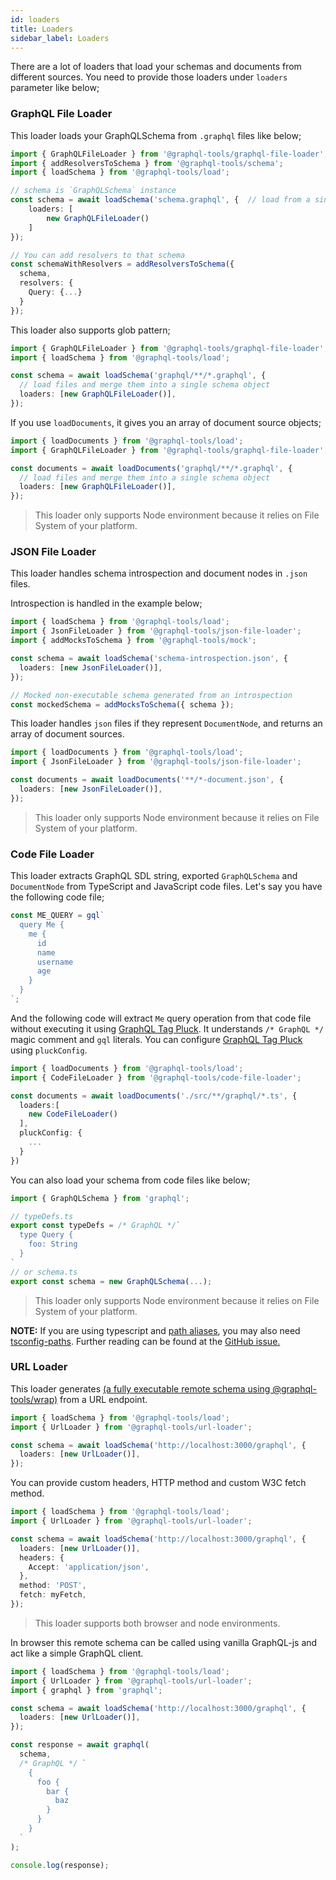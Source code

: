 ```yaml
---
id: loaders
title: Loaders
sidebar_label: Loaders
---
```


There are a lot of loaders that load your schemas and documents from different sources. You need to provide those loaders under `loaders` parameter like below;

### GraphQL File Loader

This loader loads your GraphQLSchema from `.graphql` files like below;

```ts
import { GraphQLFileLoader } from '@graphql-tools/graphql-file-loader';
import { addResolversToSchema } from '@graphql-tools/schema';
import { loadSchema } from '@graphql-tools/load';

// schema is `GraphQLSchema` instance
const schema = await loadSchema('schema.graphql', {  // load from a single schema file
    loaders: [
        new GraphQLFileLoader()
    ]
});

// You can add resolvers to that schema
const schemaWithResolvers = addResolversToSchema({
  schema,
  resolvers: {
    Query: {...}
  }
});
```

This loader also supports glob pattern;

```ts
import { GraphQLFileLoader } from '@graphql-tools/graphql-file-loader';
import { loadSchema } from '@graphql-tools/load';

const schema = await loadSchema('graphql/**/*.graphql', {
  // load files and merge them into a single schema object
  loaders: [new GraphQLFileLoader()],
});
```

If you use `loadDocuments`, it gives you an array of document source objects;

```ts
import { loadDocuments } from '@graphql-tools/load';
import { GraphQLFileLoader } from '@graphql-tools/graphql-file-loader';

const documents = await loadDocuments('graphql/**/*.graphql', {
  // load files and merge them into a single schema object
  loaders: [new GraphQLFileLoader()],
});
```

> This loader only supports Node environment because it relies on File System of your platform.

### JSON File Loader

This loader handles schema introspection and document nodes in `.json` files.

Introspection is handled in the example below;

```ts
import { loadSchema } from '@graphql-tools/load';
import { JsonFileLoader } from '@graphql-tools/json-file-loader';
import { addMocksToSchema } from '@graphql-tools/mock';

const schema = await loadSchema('schema-introspection.json', {
  loaders: [new JsonFileLoader()],
});

// Mocked non-executable schema generated from an introspection
const mockedSchema = addMocksToSchema({ schema });
```

This loader handles `json` files if they represent `DocumentNode`, and returns an array of document sources.

```ts
import { loadDocuments } from '@graphql-tools/load';
import { JsonFileLoader } from '@graphql-tools/json-file-loader';

const documents = await loadDocuments('**/*-document.json', {
  loaders: [new JsonFileLoader()],
});
```

> This loader only supports Node environment because it relies on File System of your platform.

### Code File Loader

This loader extracts GraphQL SDL string, exported `GraphQLSchema` and `DocumentNode` from TypeScript and JavaScript code files.
Let's say you have the following code file;

```ts
const ME_QUERY = gql`
  query Me {
    me {
      id
      name
      username
      age
    }
  }
`;
```

And the following code will extract `Me` query operation from that code file without executing it using [GraphQL Tag Pluck](/docs/graphql-tag-pluck). It understands `/* GraphQL */` magic comment and `gql` literals. You can configure [GraphQL Tag Pluck](/docs/graphql-tag-pluck) using `pluckConfig`.

```ts
import { loadDocuments } from '@graphql-tools/load';
import { CodeFileLoader } from '@graphql-tools/code-file-loader';

const documents = await loadDocuments('./src/**/graphql/*.ts', {
  loaders:[
    new CodeFileLoader()
  ],
  pluckConfig: {
    ...
  }
})
```

You can also load your schema from code files like below;

```ts
import { GraphQLSchema } from 'graphql';

// typeDefs.ts
export const typeDefs = /* GraphQL */`
  type Query {
    foo: String
  }
`
// or schema.ts
export const schema = new GraphQLSchema(...);
```

> This loader only supports Node environment because it relies on File System of your platform.

**NOTE:** If you are using typescript and [path aliases](https://www.typescriptlang.org/tsconfig#paths), you may also need [tsconfig-paths](https://www.npmjs.com/package/tsconfig-paths). Further reading can be found at the [GitHub issue.](https://github.com/ardatan/graphql-tools/issues/1544)

### URL Loader

This loader generates [(a fully executable remote schema using @graphql-tools/wrap)](/docs/remote-schemas) from a URL endpoint.

```ts
import { loadSchema } from '@graphql-tools/load';
import { UrlLoader } from '@graphql-tools/url-loader';

const schema = await loadSchema('http://localhost:3000/graphql', {
  loaders: [new UrlLoader()],
});
```

You can provide custom headers, HTTP method and custom W3C fetch method.

```ts
import { loadSchema } from '@graphql-tools/load';
import { UrlLoader } from '@graphql-tools/url-loader';

const schema = await loadSchema('http://localhost:3000/graphql', {
  loaders: [new UrlLoader()],
  headers: {
    Accept: 'application/json',
  },
  method: 'POST',
  fetch: myFetch,
});
```

> This loader supports both browser and node environments.

In browser this remote schema can be called using vanilla GraphQL-js and act like a simple GraphQL client.

```ts
import { loadSchema } from '@graphql-tools/load';
import { UrlLoader } from '@graphql-tools/url-loader';
import { graphql } from 'graphql';

const schema = await loadSchema('http://localhost:3000/graphql', {
  loaders: [new UrlLoader()],
});

const response = await graphql(
  schema,
  /* GraphQL */ `
    {
      foo {
        bar {
          baz
        }
      }
    }
  `
);

console.log(response);
```
